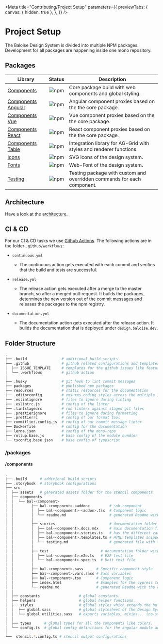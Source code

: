 
<Meta
  title="Contributing/Project Setup"
  parameters={{
    previewTabs: {
      canvas: { hidden: true },
    },
  }}
/>

# Project Setup

The Baloise Design System is divided into multiple NPM packages. Development for all packages are happening inside one mono repository.

## Packages

| Library                                                                                     | Status                                                                         | Description                                                             |
| ------------------------------------------------------------------------------------------- | ------------------------------------------------------------------------------ | ----------------------------------------------------------------------- |
| [Components](https://baloise-design.vercel.app/components/)                                 | ![npm](https://img.shields.io/npm/v/@baloise/design-system-components)         | Core package build with web components and global styling.              |
| [Components Angular](https://baloise-design.vercel.app/components/getting-started/angular/) | ![npm](https://img.shields.io/npm/v/@baloise/design-system-components-angular) | Angular component proxies based on the the core package.                |
| [Components Vue](https://baloise-design.vercel.app/components/getting-started/vue/)         | ![npm](https://img.shields.io/npm/v/@baloise/design-system-components-vue)     | Vue component proxies based on the the core package.                    |
| [Components React](https://baloise-design.vercel.app/components/getting-started/react/)     | ![npm](https://img.shields.io/npm/v/@baloise/design-system-components-react)   | React component proxies based on the the core package.                  |
| [Components Table](https://baloise-design.vercel.app/components/components/bal-table.html)  | ![npm](https://img.shields.io/npm/v/@baloise/design-system-components-table)   | Integration library for AG-Grid with styles and renderer functions      |
| [Icons](https://baloise-design.vercel.app/design/icons.html#all-icons)                      | ![npm](https://img.shields.io/npm/v/@baloise/design-system-icons)              | SVG icons of the design system.                                         |
| [Fonts](https://baloise-design.vercel.app/design/typography.html)                           | ![npm](https://img.shields.io/npm/v/@baloise/design-system-fonts)              | Web-Font of the design system.                                          |
| [Testing](https://baloise-design.vercel.app/components/tooling/testing.html)                | ![npm](https://img.shields.io/npm/v/@baloise/design-system-testing)            | Testing package with custom and overridden commands for each component. |

## Architecture

Have a look at the [architecture](/about-us/architecture.html).

## CI & CD

For our CI & CD tasks we use [Github Actions](https://github.com/baloise/design-system/tree/master/.github/workflows). The following actions are in the folder `.github/workflows`:

- `continuous.yml`

  - The continuous action gets executed with each commit and verifies that the build and tests are successful.

- `release.yml`

  - The release action gets executed after a merge to the master branch, so after a merged pull-request. It builds the packages, determines the new version out of the commit messages and releases the packages to the npm registry.

- `documentation.yml`

  - The documentation action gets executed after the release action. It builds the documentation that is deployed under `design.baloise.dev`.

## Folder Structure

```bash
.
├── .build                # additional build scripts
├── .github               # github related configurations and templates
│  ├── ISSUE_TEMPLATE     # templates for the github issues like feature request
│  └── .workflows         # github action
│
├── .husky                # git hook to lint commit messages
├── packages              # published npm packages
├── resources             # static resources for the documentation
├── .editorconfig         # ensures coding styles across the multiple IDEs
├── .eslintignore         # files to ignore during linting
├── .eslintrc.js          # config of the linter
├── .lintstagedrc         # run linters against staged git files
├── .prettierignore       # files to ignore during formatting
├── .prettierrc           # config of our format tool
├── commitlint.config.js  # config of our commit message linter
├── Dockerfile            # config for the documentation
├── lerna.json            # config of the mono-repo
├── rollup.base.js        # base config of the module bundler
└── tsconfig.base.json    # base config of typescript
```

### /packages

#### /components

```bash
.
├── .build      # additional build scripts
├── .storybook  # storybook configurations
├── src
│  ├── assets   # generated assets folder for the stencil components
│  ├── components
│  │  └── bal-<component>
│  │        ├── bal-<component>-<addon>         # sub-component
│  │        │  ├── bal-<component>-<addon>.tsx  # Component logic
│  │        │  └── readme.md                    # generated Readme with the components api
│  │        │
│  │        ├── stories                         # documentation folder with the stories
│  │        │  ├── bal-<component>.docs.mdx     # main documentation file
│  │        │  ├── bal-<component>.stories.ts   # has the different variants/stories of the component
│  │        │  ├── bal-<component>.templates.ts # HTML templates snippets <optional>
│  │        │  └── testing.md                   # generated file with the testing api
│  │        │
│  │        ├── test                        # documentation folder with the stories
│  │        │  ├── bal-<component>.e2e.ts   # E2E test file
│  │        │  └── bal-<component>.spec.ts  # Unit test file
│  │        │
│  │        ├── bal-<component>.sass      # Specific component style
│  │        ├── bal-<component>.vars.sass # Sass variables
│  │        ├── bal-<component>.tsx       # Component logic
│  │        ├── index.html                # Examples for the cypress tests: <deprecated> use storybook instead.
│  │        └── readme.md                 # generated Readme with the components api
│  │
│  ├── constants                  # global constants.
│  ├── helpers                    # global helper functions.
│  ├── styles                     # global styles which extends the bulma sass files
│  │  ├── global.sass             # global stylesheet of the Design System
│  │  └── global.utilities.sass   # exports variables, mixins... (no-styles)
│  │
│  ├── types      # global types for all the components like colors.
│  └── config.ts  # global config definitions for the angular module and the vue plugin.
│
└──  stencil.*.config.ts # stencil output configurations
```

<bal-doc-github link="/stories/contributing/03-project-setup.stories.mdx"></bal-doc-github>
